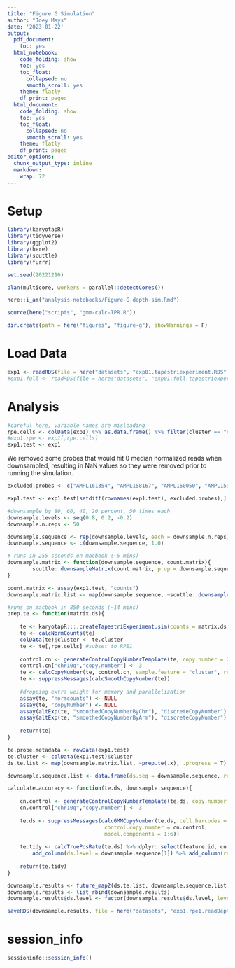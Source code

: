 ```yaml
---
title: "Figure G Simulation"
author: "Joey Mays"
date: '2023-01-22'
output:
  pdf_document:
    toc: yes
  html_notebook:
    code_folding: show
    toc: yes
    toc_float:
      collapsed: no
      smooth_scroll: yes
    theme: flatly
    df_print: paged
  html_document:
    code_folding: show
    toc: yes
    toc_float:
      collapsed: no
      smooth_scroll: yes
    theme: flatly
    df_print: paged
editor_options:
  chunk_output_type: inline
  markdown:
    wrap: 72
---
```


# Setup

```r
library(karyotapR)
library(tidyverse)
library(ggplot2)
library(here)
library(scuttle)
library(furrr)
```

```r
set.seed(20221210)
```

```r
plan(multicore, workers = parallel::detectCores())
```

```r
here::i_am("analysis-notebooks/Figure-G-depth-sim.Rmd")
```

```r
source(here("scripts", "gmm-calc-TPR.R"))
```

```r
dir.create(path = here("figures", "figure-g"), showWarnings = F)
```

# Load Data

```r
exp1 <- readRDS(file = here("datasets", "exp01.tapestriexperiment.RDS"))
#exp1.full <- readRDS(file = here("datasets", "exp01.full.tapestriexperiment.RDS"))
```

# Analysis

```r
#careful here, variable names are misleading 
rpe.cells <- colData(exp1) %>% as.data.frame() %>% filter(cluster == "RPE1") %>% pull(cell.barcode)
#exp1.rpe <- exp1[,rpe.cells]
exp1.test <- exp1
```

We removed some probes that would hit 0 median normalized reads when downsampled, resulting in NaN values so they were removed prior to running the simulation. 

```r
excluded.probes <- c("AMPL161354", "AMPL158167", "AMPL160050", "AMPL159297", "AMPL147390", "AMPL158363", "AMPL148190", "AMPL158573", "AMPL158760", "AMPL160003")
```

```r
exp1.test <- exp1.test[setdiff(rownames(exp1.test), excluded.probes),]
```

```r
#downsample by 80, 60, 40, 20 percent, 50 times each
downsample.levels <- seq(0.8, 0.2, -0.2)
downsample.n.reps <- 50
```

```r
downsample.sequence <- rep(downsample.levels, each = downsample.n.reps)
downsample.sequence <- c(downsample.sequence, 1.0)
```

```r
# runs in 255 seconds on macbook (~5 mins)
downsample.matrix <- function(downsample.sequence, count.matrix){
        scuttle::downsampleMatrix(count.matrix, prop = downsample.sequence, bycol = F)
}

count.matrix <- assay(exp1.test, "counts")
downsample.matrix.list <- map(downsample.sequence, ~scuttle::downsampleMatrix(count.matrix, prop = .x, bycol = F), .progress = T)
```

```r
#runs on macbook in 850 seconds (~14 mins)
prep.te <- function(matrix.ds){
    
    te <- karyotapR:::.createTapestriExperiment.sim(counts = matrix.ds, probe.metadata = te.probe.metadata)
    te <- calcNormCounts(te)
    colData(te)$cluster <- te.cluster
    te <- te[,rpe.cells] #subset to RPE1
    
    control.cn <- generateControlCopyNumberTemplate(te, copy.number = 2, sample.feature.label = "RPE1")
    control.cn["chr10q","copy.number"] <- 3
    te <- calcCopyNumber(te, control.cn, sample.feature = "cluster", remove.bad.probes = T)
    te <- suppressMessages(calcSmoothCopyNumber(te))
    
    #dropping extra weight for memory and parallelization
    assay(te, "normcounts") <- NULL
    assay(te, "copyNumber") <- NULL
    assay(altExp(te, "smoothedCopyNumberByChr"), "discreteCopyNumber") <- NULL
    assay(altExp(te, "smoothedCopyNumberByArm"), "discreteCopyNumber") <- NULL
    
    return(te)
}

te.probe.metadata <- rowData(exp1.test)
te.cluster <- colData(exp1.test)$cluster
ds.te.list <- map(downsample.matrix.list, ~prep.te(.x), .progress = T)
```

```r
downsample.sequence.list <- data.frame(ds.seq = downsample.sequence, rep = c(rep(1:downsample.n.reps, length(downsample.levels)), 1)) %>% as.list %>% list_transpose()
```

```r
calculate.accuracy <- function(te.ds, downsample.sequence){
    
    cn.control <- generateControlCopyNumberTemplate(te.ds, copy.number = 2)
    cn.control["chr10q","copy.number"] <- 3
    
    te.ds <- suppressMessages(calcGMMCopyNumber(te.ds, cell.barcodes = colnames(te.ds), 
                               control.copy.number = cn.control, 
                               model.components = 1:6))
    
    te.tidy <- calcTruePosRate(te.ds) %>% dplyr::select(feature.id, cn.sim.class, true.pos.p) %>% 
        add_column(ds.level = downsample.sequence[1]) %>% add_column(rep = downsample.sequence[2])
    
    return(te.tidy)
}
```

```r
downsample.results <- future_map2(ds.te.list, downsample.sequence.list, ~calculate.accuracy(te.ds = .x, downsample.sequence = .y), .progress = T,  .options = furrr_options(seed = 20221210))
downsample.results <- list_rbind(downsample.results)
downsample.results$ds.level <- factor(downsample.results$ds.level, levels = c(1, 0.8, 0.6, 0.4, 0.2))
```

```r
saveRDS(downsample.results, file = here("datasets", "exp1.rpe1.readDepthSim.results.RDS"))
```

# session_info

```r
sessioninfo::session_info()
```